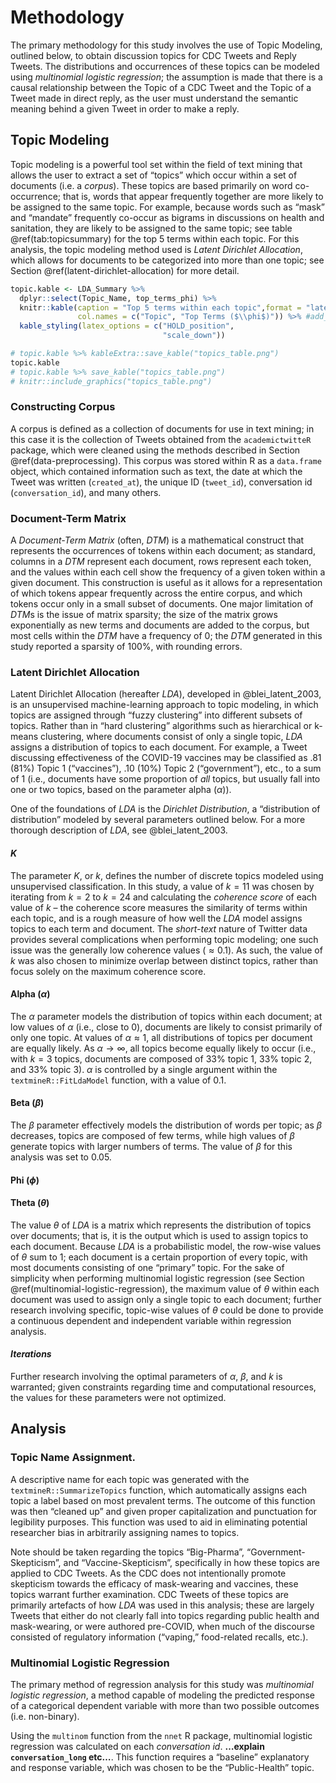 # Methodology

The primary methodology for this study involves the use of Topic Modeling, outlined below, to obtain discussion topics for CDC Tweets and Reply Tweets. The distributions and occurrences of these topics can be modeled using *multinomial logistic regression*; the assumption is made that there is a causal relationship between the Topic of a CDC Tweet and the Topic of a Tweet made in direct reply, as the user must understand the semantic meaning behind a given Tweet in order to make a reply.

## Topic Modeling

Topic modeling is a powerful tool set within the field of text mining that allows the user to extract a set of "topics" which occur within a set of documents (i.e. a *corpus*). These topics are based primarily on word co-occurrence; that is, words that appear frequently together are more likely to be assigned to the same topic. For example, because words such as "mask" and "mandate" frequently co-occur as bigrams in discussions on health and sanitation, they are likely to be assigned to the same topic; see table \@ref(tab:topicsummary) for the top 5 terms within each topic. For this analysis, the topic modeling method used is *Latent Dirichlet Allocation*, which allows for documents to be categorized into more than one topic; see Section \@ref(latent-dirichlet-allocation) for more detail.



```r

topic.kable <- LDA_Summary %>% 
  dplyr::select(Topic_Name, top_terms_phi) %>% 
  knitr::kable(caption = "Top 5 terms within each topic",format = "latex",
               col.names = c("Topic", "Top Terms ($\\phi$)")) %>% #add_footnote("Terms joined by '_' represent bigrams.", notation = "none") %>% 
  kable_styling(latex_options = c("HOLD_position",
                                  "scale_down"))

# topic.kable %>% kableExtra::save_kable("topics_table.png")
topic.kable
# topic.kable %>% save_kable("topics_table.png")
# knitr::include_graphics("topics_table.png")
```

### Constructing Corpus
A corpus is defined as a collection of documents for use in text mining; in this case it is the collection of Tweets obtained from the `academictwitteR` package, which were cleaned using the methods described in Section \@ref(data-preprocessing). This corpus was stored within R as a `data.frame` object, which contained information such as text, the date at which the Tweet was written (`created_at`), the unique ID (`tweet_id`), conversation id (`conversation_id`), and many others.


### Document-Term Matrix

A *Document-Term Matrix* (often, *DTM*) is a mathematical construct that represents the occurrences of tokens within each document; as standard, columns in a *DTM* represent each document, rows represent each token, and the values within each cell show the frequency of a given token within a given document. This construction is useful as it allows for a representation of which tokens appear frequently across the entire corpus, and which tokens occur only in a small subset of documents. One major limitation of *DTM*s is the issue of matrix sparsity; the size of the matrix grows exponentially as new terms and documents are added to the corpus, but most cells within the *DTM* have a frequency of 0; the *DTM* generated in this study reported a sparsity of $100\%$, with rounding errors. 

### Latent Dirichlet Allocation

Latent Dirichlet Allocation (hereafter *LDA*), developed in @blei_latent_2003, is an unsupervised machine-learning approach to topic modeling, in which topics are assigned through "fuzzy clustering" into different subsets of topics. Rather than in "hard clustering" algorithms such as hierarchical or k-means clustering, where documents consist of only a single topic, *LDA* assigns a distribution of topics to each document. For example, a Tweet discussing effectiveness of the COVID-19 vaccines may be classified as .81 (81%) Topic 1 ("vaccines"), .10 (10%) Topic 2 ("government"), etc., to a sum of 1 (i.e., documents have some proportion of *all* topics, but usually fall into one or two topics, based on the parameter alpha ($\alpha$)).

One of the foundations of *LDA* is the *Dirichlet Distribution*, a "distribution of distribution" modeled by several parameters outlined below. For a more thorough description of *LDA*, see @blei_latent_2003.

\begin{figure}
  \centering
  \includegraphics[width=0.5\textwidth]{blei_lda_model}
  \caption{\textit{Graphical model representation of LDA. The boxes are “plates” representing replicates. The outer plate represents documents, while the inner plate represents the repeated choice of topics and words within a document. From Blei (2003).}}
\end{figure}

#### *K*
The parameter *K*, or $k$, defines the number of discrete topics modeled using unsupervised classification. In this study, a value of $k = 11$ was chosen by iterating from $k = 2$ to $k = 24$ and calculating the *coherence score* of each value of $k$ -- the coherence score measures the similarity of terms within each topic, and is a rough measure of how well the *LDA* model assigns topics to each term and document. The *short-text* nature of Twitter data provides several complications when performing topic modeling; one such issue was the generally low coherence values ($\approx 0.1$). As such, the value of $k$ was also chosen to minimize overlap between distinct topics, rather than focus solely on the maximum coherence score.

#### Alpha ($\alpha$)

The $\alpha$ parameter models the distribution of topics within each document; at low values of $\alpha$ (i.e., close to 0), documents are likely to consist primarily of only one topic. At values of $\alpha \approx 1$, all distributions of topics per document are equally likely. As $\alpha\to\infty$, all topics become equally likely to occur (i.e., with $k = 3$ topics, documents are composed of $33\%$ topic 1, $33\%$ topic 2, and $33\%$ topic 3). $\alpha$ is controlled by a single argument within the `textmineR::FitLdaModel` function, with a value of $0.1$.

#### Beta ($\beta$)

The $\beta$ parameter effectively models the distribution of words per topic; as $\beta$ decreases, topics are composed of few terms, while high values of $\beta$ generate topics with larger numbers of terms. The value of $\beta$ for this analysis was set to $0.05$.

#### Phi ($\phi$)

#### Theta ($\theta$)

The value $\theta$ of *LDA* is a matrix which represents the distribution of topics over documents; that is, it is the output which is used to assign topics to each document. Because *LDA* is a probabilistic model, the row-wise values of $\theta$ sum to 1; each document is a certain proportion of every topic, with most documents consisting of one "primary" topic. For the sake of simplicity when performing multinomial logistic regression (see Section \@ref(multinomial-logistic-regression), the maximum value of $\theta$ within each document was used to assign only a single topic to each document; further research involving specific, topic-wise values of $\theta$ could be done to provide a continuous dependent and independent variable within regression analysis.

#### *Iterations*

<!-- ### Collapsed Gibbs Sampling -->

<!-- The probability within each document of a topic being assigned to a word is defined as, -->
<!-- $$P(z_i = j|\mathbf{z}_{-i},w_i, d_i,\cdot)\propto {\frac{C_{w_{i}j}^{WT} + \beta}{\sum\limits_{w=1}^{W}C_{w_{i}j}^{WT} + W\beta}}{\frac{C_{d_ij}^{DT} + \alpha}{\sum\limits_{t=1}^{T}C_{d_ij}^{DT} + T\alpha}}$$, or, in perhaps more legible terminology, as the product of the probability of a word $w$ falling into topic $t$ and the probability of said topic $t$ within document $d$. -->

Further research involving the optimal parameters of $\alpha$, $\beta$, and $k$ is warranted; given constraints regarding time and computational resources, the values for these parameters were not optimized.

## Analysis

### Topic Name Assignment.

A descriptive name for each topic was generated with the `textmineR::SummarizeTopics` function, which automatically assigns each topic a label based on most prevalent terms. The outcome of this function was then "cleaned up" and given proper capitalization and punctuation for legibility purposes. This function was used to aid in eliminating potential researcher bias in arbitrarily assigning names to topics.

Note should be taken regarding the topics "Big-Pharma", "Government-Skepticism", and "Vaccine-Skepticism", specifically in how these topics are applied to CDC Tweets. As the CDC does not intentionally promote skepticism towards the efficacy of mask-wearing and vaccines, these topics warrant further examination. CDC Tweets of these topics are primarily artefacts of how *LDA* was used in this analysis; these are largely Tweets that either do not clearly fall into topics regarding public health and mask-wearing, or were authored pre-COVID, when much of the discourse consisted of  regulatory information ("vaping," food-related recalls, etc.).

### Multinomial Logistic Regression

The primary method of regression analysis for this study was *multinomial logistic regression*, a method capable of modeling the predicted response of a categorical dependent variable with more than two possible outcomes (i.e. non-binary). 

Using the `multinom` function from the `nnet` R package, multinomial logistic regression was calculated on each *conversation id*. **...explain `conversation_long` etc...**. This function requires a "baseline" explanatory and response variable, which was chosen to be the "Public-Health" topic.